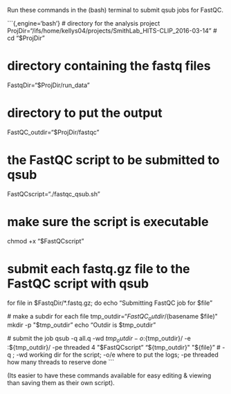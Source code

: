 Run these commands in the (bash) terminal to submit qsub jobs for FastQC.

```{,engine='bash'}
# directory for the analysis project
ProjDir="/ifs/home/kellys04/projects/SmithLab_HITS-CLIP_2016-03-14"
# cd "$ProjDir"

# directory containing the fastq files
FastqDir="$ProjDir/run_data"

# directory to put the output
FastQC_outdir="$ProjDir/fastqc"

# the FastQC script to be submitted to qsub
FastQCscript="./fastqc_qsub.sh"

# make sure the script is executable
chmod +x "$FastQCscript"

# submit each fastq.gz file to the FastQC script with qsub
for file in $FastqDir/*.fastq.gz; do
  echo "Submitting FastQC job for $file"
  
  # make a subdir for each file
  tmp_outdir="$FastQC_outdir/$(basename $file)"
  mkdir -p "$tmp_outdir"
  echo "Outdir is $tmp_outdir"
  
  # submit the job
  qsub -q all.q -wd $tmp_outdir -o :${tmp_outdir}/ -e :${tmp_outdir}/ -pe threaded 4 "$FastQCscript" "${tmp_outdir}" "${file}"
  # -q <node name prefix>; -wd working dir for the script; -o/e where to put the logs; -pe threaded <n> how many threads to reserve
done
```

(Its easier to have these commands available for easy editing & viewing than saving them as their own script).
